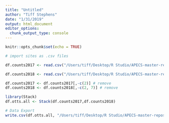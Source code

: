 ```yaml
---
title: "Untitled"
author: "Tiff Stephens"
date: "1/31/2019"
output: html_document
editor_options: 
  chunk_output_type: console
---
```


```r
knitr::opts_chunk$set(echo = TRUE)
```


```r
# import sites as .csv files

df.counts2017 <- read.csv("/Users/tiff/Desktop/R Studio/APECS-master-repos/ALL_DATA/DATA_ARCHIVING/2018/sea_otter_counts/otter_gps_2017.csv", stringsAsFactors = FALSE, header = TRUE)

df.counts2018 <- read.csv("/Users/tiff/Desktop/R Studio/APECS-master-repos/ALL_DATA/DATA_ARCHIVING/2018/sea_otter_counts/otter_gps_2018.csv", stringsAsFactors = FALSE, header = TRUE)
```



```r
df.counts2017 <- df.counts2017[,-c(2)] # remove 
df.counts2018 <- df.counts2018[,-c(2, 7)] # remove
```



```r
library(Stack)
df.otts.all <- Stack(df.counts2017,df.counts2018)
```




```r
# Data Export
write.csv(df.otts.all, "/Users/tiff/Desktop/R Studio/APECS-master-repos/ALL_DATA/DATA_ARCHIVING/2018/sea_otter_counts/otter_counts_2017&2018.csv", row.names = FALSE)
```


